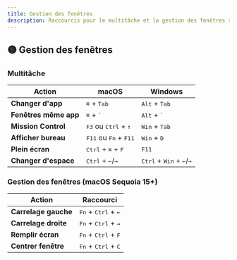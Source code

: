 ```yaml
---
title: Gestion des fenêtres
description: Raccourcis pour le multitâche et la gestion des fenêtres sur macOS
---
```


## 🟡 Gestion des fenêtres

### Multitâche

| Action                | macOS                                            | Windows                                                      |
| --------------------- | ------------------------------------------------ | ------------------------------------------------------------ |
| **Changer d'app**     | <kbd>⌘</kbd> + <kbd>Tab</kbd>                    | <kbd>Alt</kbd> + <kbd>Tab</kbd>                              |
| **Fenêtres même app** | <kbd>⌘</kbd> + <kbd>`</kbd>                      | <kbd>Alt</kbd> + <kbd>`</kbd>                                |
| **Mission Control**   | <kbd>F3</kbd> ou <kbd>Ctrl</kbd> + <kbd>↑</kbd>  | <kbd>Win</kbd> + <kbd>Tab</kbd>                              |
| **Afficher bureau**   | <kbd>F11</kbd> ou <kbd>Fn</kbd> + <kbd>F11</kbd> | <kbd>Win</kbd> + <kbd>D</kbd>                                |
| **Plein écran**       | <kbd>Ctrl</kbd> + <kbd>⌘</kbd> + <kbd>F</kbd>    | <kbd>F11</kbd>                                               |
| **Changer d'espace**  | <kbd>Ctrl</kbd> + <kbd>←</kbd>/<kbd>→</kbd>      | <kbd>Ctrl</kbd> + <kbd>Win</kbd> + <kbd>←</kbd>/<kbd>→</kbd> |

### Gestion des fenêtres (macOS Sequoia 15+)

| Action               | Raccourci                                      |
| -------------------- | ---------------------------------------------- |
| **Carrelage gauche** | <kbd>Fn</kbd> + <kbd>Ctrl</kbd> + <kbd>←</kbd> |
| **Carrelage droite** | <kbd>Fn</kbd> + <kbd>Ctrl</kbd> + <kbd>→</kbd> |
| **Remplir écran**    | <kbd>Fn</kbd> + <kbd>Ctrl</kbd> + <kbd>F</kbd> |
| **Centrer fenêtre**  | <kbd>Fn</kbd> + <kbd>Ctrl</kbd> + <kbd>C</kbd> |